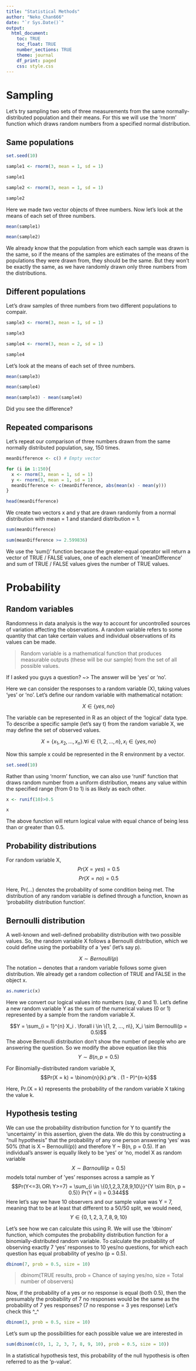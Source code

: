 ```yaml
---
title: "Statistical Methods"
author: "Neko_Chan666"
date: "`r Sys.Date()`"
output:
  html_document:
    toc: TRUE
    toc_float: TRUE
    number_sections: TRUE
    theme: journal
    df_print: paged
    css: style.css
---
```


# Sampling
Let's try sampling two sets of three measurements from the same normally-distributed population and their means. For this we will use the 'rnorm' function which draws random numbers from a specified normal distribution.

## Same populations

```r
set.seed(10)

sample1 <- rnorm(3, mean = 1, sd = 1)

sample1

sample2 <- rnorm(3, mean = 1, sd = 1)

sample2
```

Here we made two vector objects of three numbers.
Now let's look at the means of each set of three numbers.
```r
mean(sample1)

mean(sample2)
```

We already know that the population from which each sample was drawn is the same, so if the means of the samples are estimates of the means of the populations they were drawn from, they should be the same. But they won't be exactly the same, as we have randomly drawn only three numbers from the distributions.

## Different populations
Let's draw samples of three numbers from two different populations to compair.
```r
sample3 <- rnorm(3, mean = 1, sd = 1)

sample3

sample4 <- rnorm(3, mean = 2, sd = 1)

sample4
```

Let's look at the means of each set of three numbers.
```r
mean(sample3)

mean(sample4)

mean(sample3) - mean(sample4)
```

Did you see the difference?

## Repeated comparisons

Let's repeat our comparison of three numbers drawn from the same normally distributed population, say, 150 times.
```r
meanDifference <- c() # Empty vector

for (i in 1:150){
  x <- rnorm(3, mean = 1, sd = 1)
  y <- rnorm(3, mean = 1, sd = 1)
  meanDifference <- c(meanDifference, abs(mean(x) - mean(y)))
}

head(meanDifference)
```

We create two vectors x and y that are drawn randomly from a normal distribution with mean = 1 and standard distribution = 1.
```r
sum(meanDifference)

sum(meanDifference >= 2.599836)
```

We use the 'sum()' function because the greater-equal operator will return a vector of TRUE / FALSE values, one of each element of 'meanDifference' and sum of TRUE / FALSE values gives the number of TRUE values.

# Probability

## Random variables
Randomness in data analysis is the way to account for uncontrolled sources of variation affecting the observations.
A random variable refers to some quantity that can take certain values and individual observations of its values can be made.

> Random variable is a mathematical function that produces measurable outputs (these will be our sample) from the set of all possible values.

If I asked you guys a question?
~> The answer will be 'yes' or 'no'.

Here we can consider the responses to a random variable (X), taking values 'yes' or 'no'. Let's define our random variable with mathematical notation:

$$ X \in \{yes, no\}$$

The variable can be represented in R as an object of the 'logical' data type.
To describe a specific sample (let's say t) from the random variable X, we may define the set of observed values.

$$ X = \{x_{1}, x_{2}, ..., x_{n}\}.\forall i \in \{1, 2, ..., n\}, x_{i} \in \{yes, no\}$$

Now this sample x could be represented in the R environment by a vector.
```r
set.seed(10)
```

Rather than using 'rnorm' function, we can also use 'runif' function that draws random number from a uniform distribution, means any value within the specified range (from 0 to 1) is as likely as each other.
```r
x <- runif(10)>0.5

x
```

The above function will return logical value with equal chance of being less than or greater than 0.5.

## Probability distributions
For random variable X,
$$Pr(X = yes) = 0.5$$
$$Pr(X = no) = 0.5$$

Here, Pr(...) denotes the probability of some condition being met.
The distribution of any random variable is defined through a function, known as 'probability distribution function'.

## Bernoulli distribution
A well-known and well-defined probability distribution with two possible values.
So, the random variable X follows a Bernoulli distribution, which we could define using the porbability of a 'yes' (let's say p).

$$ X \sim Bernoulli(p)$$
The notation ~ denotes that a random variable follows some given distribution.
We already get a random collection of TRUE and FALSE in the object x.
```r
as.numeric(x)
```

Here we convert our logical values into numbers (say, 0 and 1). Let's define a new random variable Y as the sum of the numerical values (0 or 1) represented by a sample from the random variable X.

$$Y = \sum_{i = 1}^{n} X_i . \forall i \in \{1, 2, ..., n\}, X_i \sim Bernoulli(p = 0.5)$$
The above Bernoulli distribution don't show the number of people who are answering the question.
So we modify the above equation like this
$$Y \sim B(n, p = 0.5)$$

For Binomially-distributed random variable X,
$$Pr(X = k) = \binom{n}{k}.p^k . (1 - P)^{n-k}$$

Here, Pr.(X = k) represents the probability of the random variable X taking the value k.

## Hypothesis testing
We can use the probability distribution function for Y to quantify the 'uncertainty' in this assertion, given the data. We do this by constructing a "null hypothesis" that the probability of any one person answering 'yes' was 50% (that is X ~ Bernoulli(p)) and therefore Y ~ B(n, p = 0.5).
If an individual's answer is equally likely to be 'yes' or 'no, model X as random variable
$$X \sim Barnoulli(p = 0.5)$$
models total number of 'yes' responses across a sample as Y
$$Pr(Y<=3\ OR\ Y>=7) = \sum_{i \in \{0,1,2,3,7,8,9,10\}}^{Y \sim B(n, p = 0.5)} Pr(Y = i) = 0.344$$
Here let's say we have 10 observers and our sample value was Y = 7, meaning that to be at least that different to a 50/50 split, we would need, $$Y \in \{0,1,2,3,7,8,9,10\}$$

Let's see how we can calculate this using R. We will use the 'dbinom' function, which computes the probability distribution function for a binomially-distributed random variable. To calculate the probability of observing exactly 7 'yes' responses to 10 yes/no questions, for which each question has equal probability of yes/no (p = 0.5).
```r
dbinom(7, prob = 0.5, size = 10)
```

> dbinom(TRUE results, prob = Chance of saying yes/no, size = Total number of observers)

Now, if the probability of a yes or no response is equal (both 0.5), then the presumably the probability of 7 no responses would be the same as the probability of 7 yes responses? (7 no response = 3 yes response)
Let's check this ^_^
```r
dbinom(3, prob = 0.5, size = 10)
```

Let's sum up the possibilities for each possible value we are interested in
```r
sum(dbinom(c(0, 1, 2, 3, 7, 8, 9, 10), prob = 0.5, size = 10))
```

In a statistical hypothesis test, this probability of the null hypothesis is often referred to as the 'p-value'.
